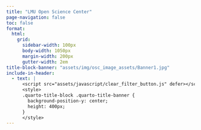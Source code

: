 ```yaml
---
title: "LMU Open Science Center"
page-navigation: false
toc: false
format:
  html:
    grid:
      sidebar-width: 100px
      body-width: 1050px
      margin-width: 200px
      gutter-width: 2em
title-block-banner: "assets/img/osc_image_assets/Banner1.jpg"
include-in-header:
  - text: |
      <script src="assets/javascript/clear_filter_button.js" defer></script>
      <style>
      .quarto-title-block .quarto-title-banner {
        background-position-y: center;
        height: 400px;
      }
      </style>
---
```

